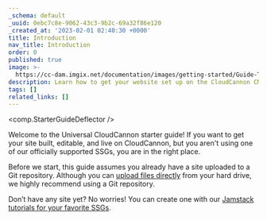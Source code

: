 ```yaml
---
_schema: default
_uuid: 0ebc7c8e-9062-43c3-9b2c-69a32f86e120
_created_at: '2023-02-01 02:40:30 +0000'
title: Introduction
nav_title: Introduction
order: 0
published: true
image: >-
  https://cc-dam.imgix.net/documentation/images/getting-started/Guide-Thumbnails/CloudCannon-Getting-Started-Thumbnail-Universal.png
description: Learn how to get your website set up on the CloudCannon CMS.
tags: []
related_links: []
---
```

<comp.StarterGuideDeflector />

Welcome to the Universal CloudCannon starter guide! If you want to get your site built, editable, and live on CloudCannon, but you aren't using one of our officially supported SSGs, you are in the right place.

Before we start, this guide assumes you already have a site uploaded to a Git repository. Although you can [upload files directly](/documentation/articles/add-files-with-direct-upload) from your hard drive, we highly recommend using a Git repository.

Don’t have any site yet? No worries! You can create one with our [Jamstack tutorials for your favorite SSGs](/tutorials).